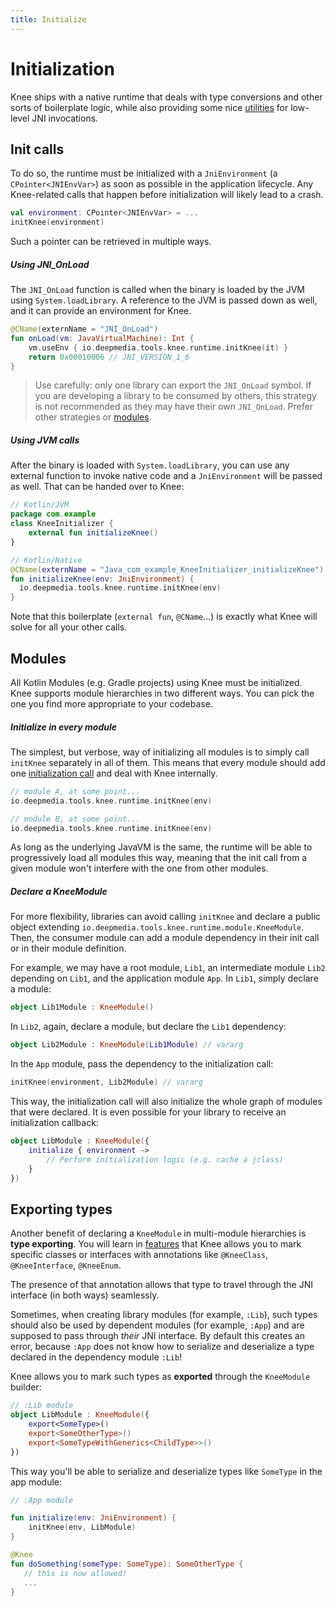 ```yaml
---
title: Initialize
---
```


# Initialization

Knee ships with a native runtime that deals with type conversions and other sorts of boilerplate logic,
while also providing some nice [utilities](utilities) for low-level JNI invocations.

## Init calls

To do so, the runtime must be initialized with a `JniEnvironment` (a `CPointer<JNIEnvVar>`) as soon as possible
in the application lifecycle. Any Knee-related calls that happen before initialization will likely lead to a crash.

```kotlin
val environment: CPointer<JNIEnvVar> = ...
initKnee(environment)
```

Such a pointer can be retrieved in multiple ways.

##### Using JNI_OnLoad

The `JNI_OnLoad` function is called when the binary is loaded by the JVM using `System.loadLibrary`. A reference to
the JVM is passed down as well, and it can provide an environment for Knee.

```kotlin
@CName(externName = "JNI_OnLoad")
fun onLoad(vm: JavaVirtualMachine): Int {
    vm.useEnv { io.deepmedia.tools.knee.runtime.initKnee(it) }
    return 0x00010006 // JNI_VERSION_1_6
}
```

> Use carefully: only one library can export the `JNI_OnLoad` symbol. If you are developing a library to be consumed by others,
> this strategy is not recommended as they may have their own `JNI_OnLoad`. Prefer other strategies or [modules](#modules).

##### Using JVM calls

After the binary is loaded with `System.loadLibrary`, you can use any external function to invoke native code
and a `JniEnvironment` will be passed as well. That can be handed over to Knee:

```kotlin
// Kotlin/JVM
package com.example
class KneeInitializer {
    external fun initializeKnee()
}

// Kotlin/Native
@CName(externName = "Java_com_example_KneeInitializer_initializeKnee")
fun initializeKnee(env: JniEnvironment) {
  io.deepmedia.tools.knee.runtime.initKnee(env)
}
```

Note that this boilerplate (`external fun`, `@CName`...) is exactly what Knee will solve for all your other calls.

## Modules

All Kotlin Modules (e.g. Gradle projects) using Knee must be initialized. Knee supports module hierarchies in
two different ways. You can pick the one you find more appropriate to your codebase.

##### Initialize in every module

The simplest, but verbose, way of initializing all modules is to simply call `initKnee` separately in all of them.
This means that every module should add one [initialization call](#init-calls) and deal with Knee internally.

```kotlin
// module A, at some point...
io.deepmedia.tools.knee.runtime.initKnee(env)

// module B, at some point...
io.deepmedia.tools.knee.runtime.initKnee(env)
```

As long as the underlying JavaVM is the same, the runtime will be able to progressively load all modules this way,
meaning that the init call from a given module won't interfere with the one from other modules.

##### Declare a KneeModule

For more flexibility, libraries can avoid calling `initKnee` and declare a public object extending `io.deepmedia.tools.knee.runtime.module.KneeModule`.
Then, the consumer module can add a module dependency in their init call or in their module definition.

For example, we may have a root module, `Lib1`, an intermediate module `Lib2` depending on `Lib1`, and the application module `App`.
In `Lib1`, simply declare a module:

```kotlin
object Lib1Module : KneeModule()
```

In `Lib2`, again, declare a module, but declare the `Lib1` dependency:

```kotlin
object Lib2Module : KneeModule(Lib1Module) // vararg
```

In the `App` module, pass the dependency to the initialization call:

```kotlin
initKnee(environment, Lib2Module) // vararg
```

This way, the initialization call will also initialize the whole graph of modules that were declared.
It is even possible for your library to receive an initialization callback:

```kotlin
object LibModule : KneeModule({
    initialize { environment ->
        // Perform initialization logic (e.g. cache a jclass)
    }
})
```

## Exporting types

Another benefit of declaring a `KneeModule` in multi-module hierarchies is **type exporting**. You will learn in [features](features)
that Knee allows you to mark specific classes or interfaces with annotations like `@KneeClass`, `@KneeInterface`, `@KneeEnum`.

The presence of that annotation allows that type to travel through the JNI interface (in both ways) seamlessly.

Sometimes, when creating library modules (for example, `:Lib`), such types should also be used by dependent modules (for example, `:App`)
and are supposed to pass through *their* JNI interface. By default this creates an error, because `:App` does not know
how to serialize and deserialize a type declared in the dependency module `:Lib`!

Knee allows you to mark such types as **exported** through the `KneeModule` builder:

```kotlin
// :Lib module
object LibModule : KneeModule({
    export<SomeType>()
    export<SomeOtherType>()
    export<SomeTypeWithGenerics<ChildType>>()
})
```

This way you'll be able to serialize and deserialize types like `SomeType` in the app module:

```kotlin
// :App module

fun initialize(env: JniEnvironment) {
    initKnee(env, LibModule)
}

@Knee
fun doSomething(someType: SomeType): SomeOtherType {
   // this is now allowed!
   ...
}
```